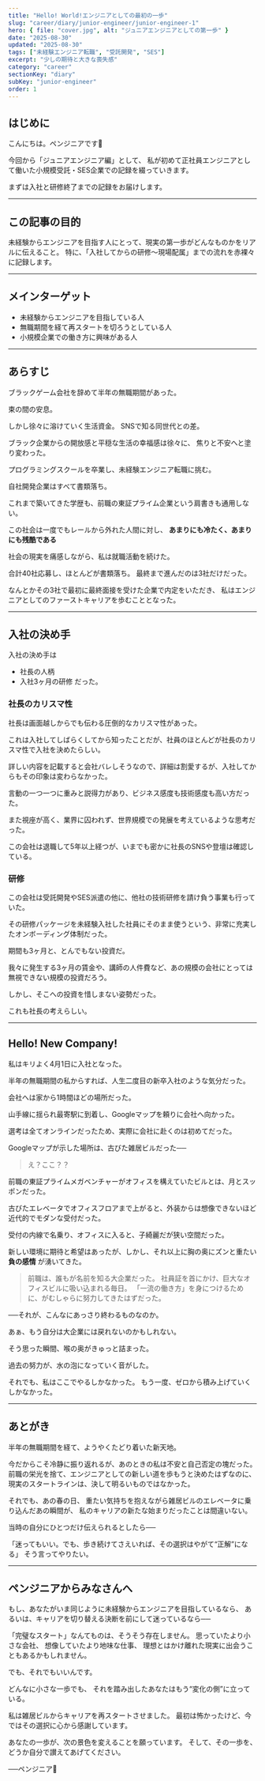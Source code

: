 ```yaml
---
title: "Hello! World!エンジニアとしての最初の一歩"
slug: "career/diary/junior-engineer/junior-engineer-1"
hero: { file: "cover.jpg", alt: "ジュニアエンジニアとしての第一歩" }
date: "2025-08-30"
updated: "2025-08-30"
tags: ["未経験エンジニア転職", "受託開発", "SES"]
excerpt: "少しの期待と大きな喪失感"
category: "career"
sectionKey: "diary"
subKey: "junior-engineer"
order: 1
---
```


## はじめに
こんにちは。ペンジニアです🐧

今回から「ジュニアエンジニア編」として、
私が初めて正社員エンジニアとして働いた小規模受託・SES企業での記録を綴っていきます。

まずは入社と研修終了までの記録をお届けします。

---

## この記事の目的
未経験からエンジニアを目指す人にとって、現実の第一歩がどんなものかをリアルに伝えること。
特に、「入社してからの研修〜現場配属」までの流れを赤裸々に記録します。

---

## メインターゲット
- 未経験からエンジニアを目指している人
- 無職期間を経て再スタートを切ろうとしている人
- 小規模企業での働き方に興味がある人

---

## あらすじ
ブラックゲーム会社を辞めて半年の無職期間があった。

束の間の安息。

しかし徐々に溶けていく生活資金。
SNSで知る同世代との差。

ブラック企業からの開放感と平穏な生活の幸福感は徐々に、
焦りと不安へと塗り変わった。

プログラミングスクールを卒業し、未経験エンジニア転職に挑む。

自社開発企業はすべて書類落ち。

これまで築いてきた学歴も、前職の東証プライム企業という肩書きも通用しない。

この社会は一度でもレールから外れた人間に対し、
**あまりにも冷たく、あまりにも残酷である**

社会の現実を痛感しながら、私は就職活動を続けた。

合計40社応募し、ほとんどが書類落ち。
最終まで進んだのは3社だけだった。

なんとかその3社で最初に最終面接を受けた企業で内定をいただき、
私はエンジニアとしてのファーストキャリアを歩むこととなった。

---

## 入社の決め手

入社の決め手は
- 社長の人柄
- 入社3ヶ月の研修
だった。

### 社長のカリスマ性
社長は画面越しからでも伝わる圧倒的なカリスマ性があった。

これは入社してしばらくしてから知ったことだが、社員のほとんどが社長のカリスマ性で入社を決めたらしい。

詳しい内容を記載すると会社バレしそうなので、詳細は割愛するが、入社してからもその印象は変わらなかった。

言動の一つ一つに重みと説得力があり、ビジネス感度も技術感度も高い方だった。

また視座が高く、業界に囚われず、世界規模での発展を考えているような思考だった。

この会社は退職して5年以上経つが、いまでも密かに社長のSNSや登壇は確認している。

### 研修
この会社は受託開発やSES派遣の他に、他社の技術研修を請け負う事業も行っていた。

その研修パッケージを未経験入社した社員にそのまま使うという、非常に充実したオンボーディング体制だった。

期間も3ヶ月と、とんでもない投資だ。

我々に発生する3ヶ月の賃金や、講師の人件費など、あの規模の会社にとっては無視できない規模の投資だろう。

しかし、そこへの投資を惜しまない姿勢だった。

これも社長の考えらしい。

---

## Hello! New Company!

私はキリよく4月1日に入社となった。

半年の無職期間の私からすれば、人生二度目の新卒入社のような気分だった。

会社へは家から1時間ほどの場所だった。

山手線に揺られ最寄駅に到着し、Googleマップを頼りに会社へ向かった。

選考は全てオンラインだったため、実際に会社に赴くのは初めてだった。

Googleマップが示した場所は、古びた雑居ビルだった──

> え？ここ？？

前職の東証プライムメガベンチャーがオフィスを構えていたビルとは、月とスッポンだった。

古びたエレベータでオフィスフロアまで上がると、外装からは想像できないほど近代的でモダンな受付だった。

受付の内線で名乗り、オフィスに入ると、子綺麗だが狭い空間だった。

新しい環境に期待と希望はあったが、しかし、それ以上に胸の奥にズンと重たい **負の感情** が湧いてきた。

> 前職は、誰もが名前を知る大企業だった。
> 社員証を首にかけ、巨大なオフィスビルに吸い込まれる毎日。
> 「一流の働き方」を身につけるために、がむしゃらに努力してきたはずだった。

──それが、こんなにあっさり終わるものなのか。

あぁ、もう自分は大企業には戻れないのかもしれない。

そう思った瞬間、喉の奥がきゅっと詰まった。

過去の努力が、水の泡になっていく音がした。

それでも、私はここでやるしかなかった。
もう一度、ゼロから積み上げていくしかなかった。

---

## あとがき

半年の無職期間を経て、ようやくたどり着いた新天地。

今だからこそ冷静に振り返れるが、あのときの私は不安と自己否定の塊だった。
前職の栄光を捨て、エンジニアとしての新しい道を歩もうと決めたはずなのに、
現実のスタートラインは、決して明るいものではなかった。

それでも、あの春の日、
重たい気持ちを抱えながら雑居ビルのエレベータに乗り込んだあの瞬間が、
私のキャリアの新たな始まりだったことは間違いない。

当時の自分にひとつだけ伝えられるとしたら──

「迷ってもいい。でも、歩き続けてさえいれば、その選択はやがて“正解”になる」
そう言ってやりたい。

---

## ペンジニアからみなさんへ

もし、あなたがいま同じように未経験からエンジニアを目指しているなら、
あるいは、キャリアを切り替える決断を前にして迷っているなら──

「完璧なスタート」なんてものは、そうそう存在しません。
思っていたより小さな会社、
想像していたより地味な仕事、
理想とはかけ離れた現実に出会うこともあるかもしれません。

でも、それでもいいんです。

どんなに小さな一歩でも、
それを踏み出したあなたはもう“変化の側”に立っている。

私は雑居ビルからキャリアを再スタートさせました。
最初は怖かったけど、今ではその選択に心から感謝しています。

あなたの一歩が、次の景色を変えることを願っています。
そして、その一歩を、どうか自分で讃えてあげてください。

──ペンジニア🐧